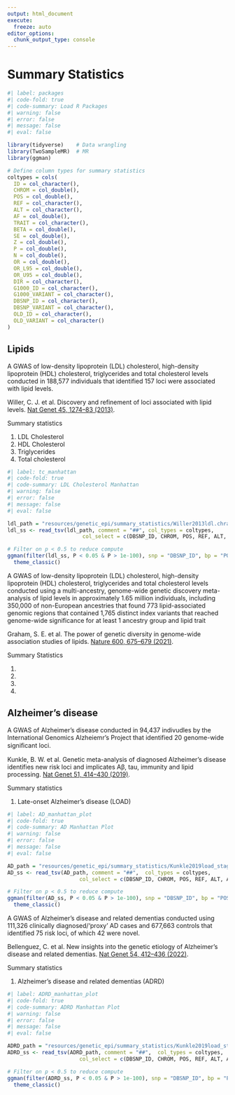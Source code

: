```yaml
---
output: html_document
execute: 
  freeze: auto
editor_options: 
  chunk_output_type: console
---
```


# Summary Statistics {.unnumbered}

```r
#| label: packages
#| code-fold: true
#| code-summary: Load R Packages
#| warning: false
#| error: false
#| message: false
#| eval: false

library(tidyverse)    # Data wrangling 
library(TwoSampleMR)  # MR 
library(ggman)

# Define column types for summary statistics
coltypes = cols(
  ID = col_character(),
  CHROM = col_double(),
  POS = col_double(),
  REF = col_character(),
  ALT = col_character(),
  AF = col_double(),
  TRAIT = col_character(),
  BETA = col_double(),
  SE = col_double(),
  Z = col_double(),
  P = col_double(),
  N = col_double(),
  OR = col_double(),
  OR_L95 = col_double(),
  OR_U95 = col_double(),
  DIR = col_character(),
  G1000_ID = col_character(),
  G1000_VARIANT = col_character(),
  DBSNP_ID = col_character(),
  DBSNP_VARIANT = col_character(),
  OLD_ID = col_character(),
  OLD_VARIANT = col_character()
)

```

## Lipids
A GWAS of low-density lipoprotein (LDL) cholesterol, high-density lipoprotein (HDL) cholesterol, triglycerides and total cholesterol levels conducted in 188,577 individuals that identified 157 loci were associated with lipid levels.

Willer, C. J. et al. Discovery and refinement of loci associated with lipid levels. [Nat Genet 45, 1274–83 (2013)](https://www.nature.com/articles/ng.2797).

Summary statistics 

1. LDL Cholesterol
2. HDL Cholesterol
3. Triglycerides
4. Total cholesterol

```r
#| label: tc_manhattan
#| code-fold: true
#| code-summary: LDL Cholesterol Manhattan
#| warning: false
#| error: false
#| message: false
#| eval: false

ldl_path = "resources/genetic_epi/summary_statistics/Willer2013ldl.chrall.CPRA_b37.tsv.gz"
ldl_ss <- read_tsv(ldl_path, comment = "##", col_types = coltypes, 
                        col_select = c(DBSNP_ID, CHROM, POS, REF, ALT, AF, BETA, SE, Z, P, N, TRAIT))

# Filter on p < 0.5 to reduce compute
ggman(filter(ldl_ss, P < 0.05 & P > 1e-100), snp = "DBSNP_ID", bp = "POS", chrom = "CHROM", pvalue = "P", relative.positions = TRUE) + 
  theme_classic()

```


A GWAS of low-density lipoprotein (LDL) cholesterol, high-density lipoprotein (HDL) cholesterol, triglycerides and total cholesterol levels conducted using a multi-ancestry, genome-wide genetic discovery meta-analysis of lipid levels in approximately 1.65 million individuals, including 350,000 of non-European ancestries that found 773 lipid-associated genomic regions that contained 1,765 distinct index variants that reached genome-wide significance for at least 1 ancestry group and lipid trait

Graham, S. E. et al. The power of genetic diversity in genome-wide association studies of lipids. [Nature 600, 675–679 (2021)](https://www.nature.com/articles/s41586-021-04064-3).

Summary Statistics

1. 
2. 
3. 
4. 

## Alzheimer's disease 
A GWAS of Alzheimer’s disease conducted in 94,437 indivudles by the International Genomics Alzheiemr’s Project that identified 20 genome-wide signiﬁcant loci. 

Kunkle, B. W. et al. Genetic meta-analysis of diagnosed Alzheimer’s disease identifies new risk loci and implicates Aβ, tau, immunity and lipid processing. [Nat Genet 51, 414–430 (2019)](https://www.nature.com/articles/s41588-019-0358-2).


Summary statistics 

1. Late-onset Alzheimer's disease (LOAD)


```R
#| label: AD_manhattan_plot
#| code-fold: true
#| code-summary: AD Manhattan Plot
#| warning: false
#| error: false
#| message: false
#| eval: false

AD_path = "resources/genetic_epi/summary_statistics/Kunkle2019load_stage123.chrall.CPRA_b37.tsv.gz"
AD_ss <- read_tsv(AD_path, comment = "##",  col_types = coltypes, 
                       col_select = c(DBSNP_ID, CHROM, POS, REF, ALT, AF, BETA, SE, Z, P, N, TRAIT))

# Filter on p < 0.5 to reduce compute
ggman(filter(AD_ss, P < 0.05 & P > 1e-100), snp = "DBSNP_ID", bp = "POS", chrom = "CHROM", pvalue = "P", relative.positions = TRUE) + 
  theme_classic()

```


A GWAS of Alzheimer's disease and related dementias conducted using 111,326 clinically diagnosed/‘proxy’ AD cases and 677,663 controls that identified 75 risk loci, of which 42 were novel.

Bellenguez, C. et al. New insights into the genetic etiology of Alzheimer’s disease and related dementias. [Nat Genet 54, 412–436 (2022)](https://www.nature.com/articles/s41588-022-01024-z).

Summary statistics 

1. Alzheimer's disease and related dementias (ADRD)  

```r
#| label: ADRD_manhattan_plot
#| code-fold: true
#| code-summary: ADRD Manhattan Plot
#| warning: false
#| error: false
#| message: false
#| eval: false

ADRD_path = "resources/genetic_epi/summary_statistics/Kunkle2019load_stage123.chrall.CPRA_b37.tsv.gz"
ADRD_ss <- read_tsv(ADRD_path, comment = "##",  col_types = coltypes, 
                       col_select = c(DBSNP_ID, CHROM, POS, REF, ALT, AF, BETA, SE, Z, P, N, TRAIT))

# Filter on p < 0.5 to reduce compute
ggman(filter(ADRD_ss, P < 0.05 & P > 1e-100), snp = "DBSNP_ID", bp = "POS", chrom = "CHROM", pvalue = "P", relative.positions = TRUE) + 
  theme_classic()

```
